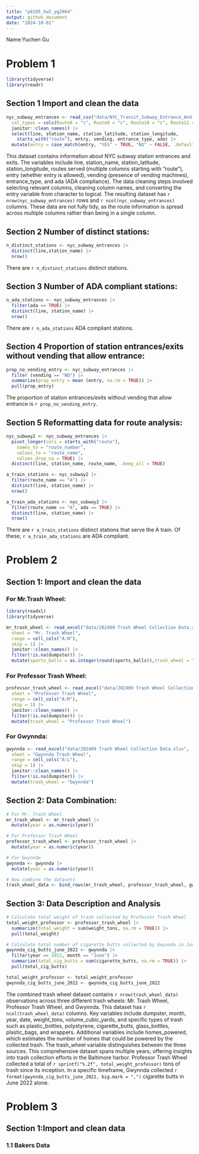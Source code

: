 ```yaml
---
title: "p8105_hw2_yg2964"
output: github_document
date: "2024-10-01"
---
```

Name:Yuchen Gu

# Problem 1

```r
library(tidyverse)
library(readr)
```

## Section 1 Import and clean the data
```r
nyc_subway_entrances <- read_csv("data/NYC_Transit_Subway_Entrance_And_Exit_Data.csv",
  col_types = cols(Route8 = "c", Route9 = "c", Route10 = "c", Route11 = "c")) |> 
  janitor::clean_names() |> 
  select(line, station_name, station_latitude, station_longitude, 
    starts_with("route"), entry, vending, entrance_type, ada) |> 
  mutate(entry = case_match(entry, "YES" ~ TRUE, "NO" ~ FALSE, .default = NA))
```

This dataset contains information about NYC subway station entrances and exits. The variables include line, station_name, station_latitude, station_longitude, routes served (multiple columns starting with "route"), entry (whether entry is allowed), vending (presence of vending machines), entrance_type, and ada (ADA compliance). The data cleaning steps involved selecting relevant columns, cleaning column names, and converting the entry variable from character to logical. The resulting dataset has `r nrow(nyc_subway_entrances)` rows and `r ncol(nyc_subway_entrances)` columns. These data are not fully tidy, as the route information is spread across multiple columns rather than being in a single column.

## Section 2 Number of distinct stations:
```r
n_distinct_stations <- nyc_subway_entrances |> 
  distinct(line,station_name) |> 
  nrow()
```
There are `r n_distinct_stations` distinct stations.

## Section 3 Number of ADA compliant stations:
```r
n_ada_stations <- nyc_subway_entrances |> 
  filter(ada == TRUE) |> 
  distinct(line, station_name) |> 
  nrow()
```
There are `r n_ada_stations` ADA compliant stations.

## Section 4 Proportion of station entrances/exits without vending that allow entrance:
```r
prop_no_vending_entry <- nyc_subway_entrances |> 
  filter (vending == "NO") |> 
  summarize(prop_entry = mean (entry, na.rm = TRUE)) |> 
  pull(prop_entry)
```
The proportion of station entrances/exits without vending that allow entrance is `r prop_no_vending_entry`.

## Section 5 Reformatting data for route analysis:
```r
nyc_subway2 <- nyc_subway_entrances |> 
  pivot_longer(cols = starts_with("route"),
    names_to = "route_number",
    values_to = "route_name",
    values_drop_na = TRUE) |> 
  distinct(line, station_name, route_name, .keep_all = TRUE)

a_train_stations <- nyc_subway2 |> 
  filter(route_name == "A") |> 
  distinct(line, station_name) |> 
  nrow()

a_train_ada_stations <- nyc_subway2 |> 
  filter(route_name == "A", ada == TRUE) |> 
  distinct(line, station_name) |> 
  nrow()
```
There are `r a_train_stations` distinct stations that serve the A train. Of these, `r a_train_ada_stations` are ADA compliant.


# Problem 2

## Section 1: Import and clean the data 

### For Mr.Trash Wheel:
```r
library(readxl)
library(tidyverse)

mr_trash_wheel <- read_excel("data/202409 Trash Wheel Collection Data.xlsx",
  sheet = "Mr. Trash Wheel",
  range = cell_cols("A:N"),
  skip = 1) |>
  janitor::clean_names() |>
  filter(!is.na(dumpster)) |>
  mutate(sports_balls = as.integer(round(sports_balls)),trash_wheel = "Mr. Trash Wheel")
```

###  For Professor Trash Wheel:
```r
professor_trash_wheel <- read_excel("data/202409 Trash Wheel Collection Data.xlsx",
  sheet = "Professor Trash Wheel",
  range = cell_cols("A:M"),
  skip = 1) |>
  janitor::clean_names() |>
  filter(!is.na(dumpster)) |>
  mutate(trash_wheel = "Professor Trash Wheel")
```

### For Gwynnda:
```r
gwynnda <- read_excel("data/202409 Trash Wheel Collection Data.xlsx",
  sheet = "Gwynnda Trash Wheel",
  range = cell_cols("A:L"),
  skip = 1) |>
  janitor::clean_names() |>
  filter(!is.na(dumpster)) |>
  mutate(trash_wheel = "Gwynnda")
```

## Section 2: Data Combination:
```r
# For Mr. Trash Wheel
mr_trash_wheel <- mr_trash_wheel |>
  mutate(year = as.numeric(year))

# For Professor Trash Wheel
professor_trash_wheel <- professor_trash_wheel |>
  mutate(year = as.numeric(year))

# For Gwynnda
gwynnda <- gwynnda |>
  mutate(year = as.numeric(year))

# Now combine the datasets
trash_wheel_data <- bind_rows(mr_trash_wheel, professor_trash_wheel, gwynnda)
```

## Section 3: Data Description and Analysis
```r
# Calculate total weight of trash collected by Professor Trash Wheel
total_weight_professor <- professor_trash_wheel |>
  summarize(total_weight = sum(weight_tons, na.rm = TRUE)) |>
  pull(total_weight)

# Calculate total number of cigarette butts collected by Gwynnda in June 2022
gwynnda_cig_butts_june_2022 <- gwynnda |>
  filter(year == 2022, month == "June") |>
  summarize(total_cig_butts = sum(cigarette_butts, na.rm = TRUE)) |>
  pull(total_cig_butts)

total_weight_professor <- total_weight_professor
gwynnda_cig_butts_june_2022 <- gwynnda_cig_butts_june_2022
```

The combined trash wheel dataset contains `r nrow(trash_wheel_data)` observations across three different trash wheels: Mr. Trash Wheel, Professor Trash Wheel, and Gwynnda. This dataset has `r ncol(trash_wheel_data)` columns. Key variables include dumpster, month, year, date, weight_tons, volume_cubic_yards, and specific types of trash such as plastic_bottles, polystyrene, cigarette_butts, glass_bottles, plastic_bags, and wrappers. Additional variables include homes_powered, which estimates the number of homes that could be powered by the collected trash. The trash_wheel variable distinguishes between the three sources. This comprehensive dataset spans multiple years, offering insights into trash collection efforts in the Baltimore harbor.
Professor Trash Wheel collected a total of `r sprintf("%.2f", total_weight_professor)` tons of trash since its inception. In a specific timeframe, Gwynnda collected `r format(gwynnda_cig_butts_june_2022, big.mark = ",")` cigarette butts in June 2022 alone. 

# Problem 3
## Section 1:Import and clean data
### 1.1 Bakers Data

















